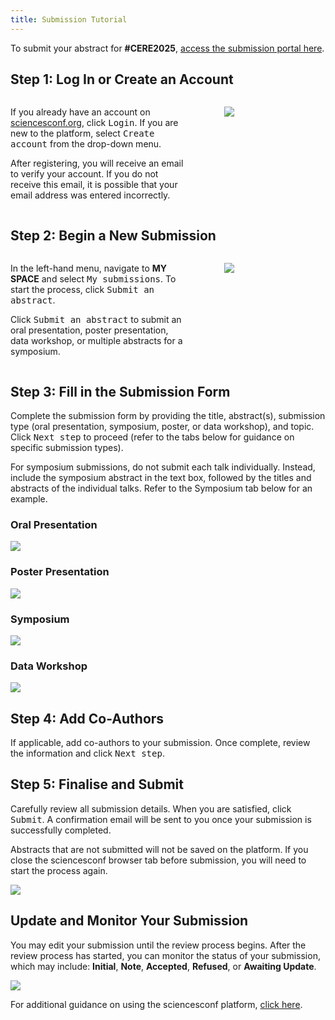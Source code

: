 ```yaml
---
title: Submission Tutorial
---
```


To submit your abstract for **#CERE2025**, [access the submission portal here](https://cere2025.sciencesconf.org/){.btn .btn-outline-primary .btn role="button" data-toggle="tooltip" title="CERE2025 Submission Portal"}.

## Step 1: Log In or Create an Account

::: columns
::: {.column width="60%"}
If you already have an account on [sciencesconf.org](https://cere2025.sciencesconf.org/), click <kbd>Login</kbd>. If you are new to the platform, select <kbd>Create account</kbd> from the drop-down menu.

::: {.callout-warning title="Verify Your Email"}
After registering, you will receive an email to verify your account. If you do not receive this email, it is possible that your email address was entered incorrectly.
:::

:::
::: {.column width="5%"}
:::
::: {.column width="35%"}
![](../images/step_1.png)
:::
:::

## Step 2: Begin a New Submission

::: columns
::: {.column width="60%"}
In the left-hand menu, navigate to **MY SPACE** and select <kbd>My submissions</kbd>. To start the process, click <kbd>Submit an abstract</kbd>.

::: {.callout-warning title="Submission Types"}
Click <kbd>Submit an abstract</kbd> to submit an oral presentation, poster presentation, data workshop, or multiple abstracts for a symposium.
:::
:::
::: {.column width="5%"}
:::
::: {.column width="35%"}
![](../images/step_2.png)
:::
:::

## Step 3: Fill in the Submission Form

Complete the submission form by providing the title, abstract(s), submission type (oral presentation, symposium, poster, or data workshop), and topic. Click <kbd>Next step</kbd> to proceed (refer to the tabs below for guidance on specific submission types).

::: {.callout-warning title="Submitting a Symposium"}
For symposium submissions, do not submit each talk individually. Instead, include the symposium abstract in the text box, followed by the titles and abstracts of the individual talks. Refer to the Symposium tab below for an example.
:::

::: {.panel-tabset .nav-pills}

### Oral Presentation

![](../images/submit_oral.png)

### Poster Presentation

![](../images/submit_poster.png)

### Symposium

![](../images/submit_symposium.png)

### Data Workshop

![](../images/submit_data.png)

:::

## Step 4: Add Co-Authors

If applicable, add co-authors to your submission. Once complete, review the information and click <kbd>Next step</kbd>.

## Step 5: Finalise and Submit

Carefully review all submission details. When you are satisfied, click <kbd>Submit</kbd>. A confirmation email will be sent to you once your submission is successfully completed.

::: {.callout-warning title="Unsaved Abstracts"}
Abstracts that are not submitted will not be saved on the platform. If you close the sciencesconf browser tab before submission, you will need to start the process again.
:::

![](../images/step_3.png)

## Update and Monitor Your Submission

You may edit your submission until the review process begins. After the review process has started, you can monitor the status of your submission, which may include: **Initial**, **Note**, **Accepted**, **Refused**, or **Awaiting Update**.

![](../images/step_4.png)

For additional guidance on using the sciencesconf platform, [click here](https://doc.sciencesconf.org/en/deposer/soumettre.html).
